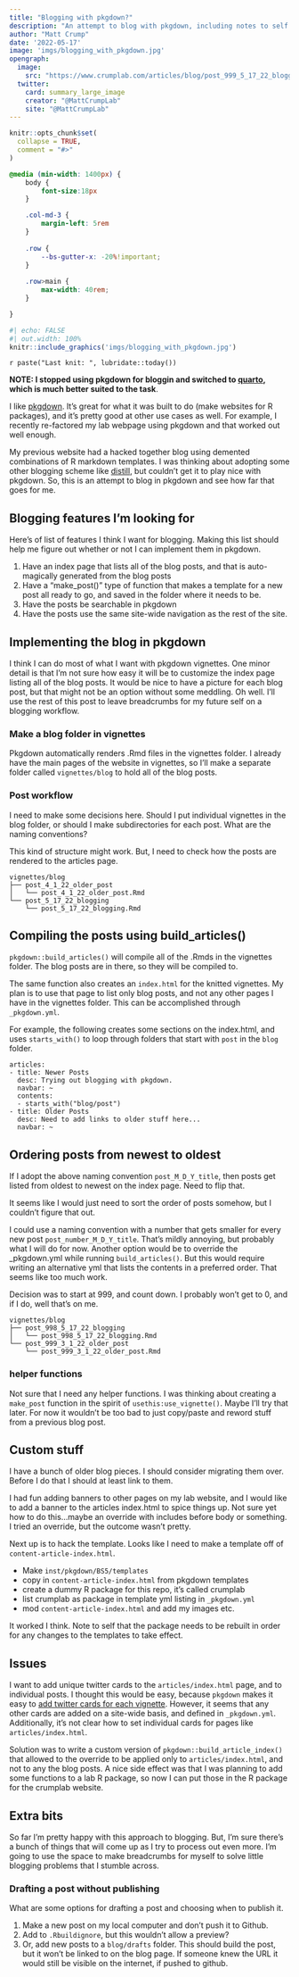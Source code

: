```yaml
---
title: "Blogging with pkgdown?"
description: "An attempt to blog with pkgdown, including notes to self about how I did this. It was succesful enough that I'm using pkgdown for this blog."
author: "Matt Crump"
date: '2022-05-17'
image: 'imgs/blogging_with_pkgdown.jpg'
opengraph:
  image: 
    src: "https://www.crumplab.com/articles/blog/post_999_5_17_22_blogging/imgs/blogging_with_pkgdown.jpg"
  twitter:
    card: summary_large_image
    creator: "@MattCrumpLab"
    site: "@MattCrumpLab"
---
```


```r
knitr::opts_chunk$set(
  collapse = TRUE,
  comment = "#>"
)
```

```css
@media (min-width: 1400px) {
    body {
        font-size:18px
    }

    .col-md-3 {
        margin-left: 5rem
    }
    
    .row {
        --bs-gutter-x: -20%!important;
    }
    
    .row>main {
        max-width: 40rem;
    }

}

```

```r
#| echo: FALSE
#| out.width: 100%
knitr::include_graphics('imgs/blogging_with_pkgdown.jpg')
```

`r paste("Last knit: ", lubridate::today())`

**NOTE: I stopped using pkgdown for bloggin and switched to [quarto](https://quarto.org/docs/websites/website-blog.html), which is much better suited to the task**.

I like [pkgdown](https://pkgdown.r-lib.org). It's great for what it was built to do (make websites for R packages), and it's pretty good at other use cases as well. For example, I recently re-factored my lab webpage using pkgdown and that worked out well enough.

My previous website had a hacked together blog using demented combinations of R markdown templates. I was thinking about adopting some other blogging scheme like [distill](https://rstudio.github.io/distill/), but couldn't get it to play nice with pkgdown. So, this is an attempt to blog in pkgdown and see how far that goes for me.

## Blogging features I'm looking for

Here's of list of features I think I want for blogging. Making this list should help me figure out whether or not I can implement them in pkgdown.

1.  Have an index page that lists all of the blog posts, and that is auto-magically generated from the blog posts
2.  Have a "make_post()" type of function that makes a template for a new post all ready to go, and saved in the folder where it needs to be.
3.  Have the posts be searchable in pkgdown
4.  Have the posts use the same site-wide navigation as the rest of the site.

## Implementing the blog in pkgdown

I think I can do most of what I want with pkgdown vignettes. One minor detail is that I'm not sure how easy it will be to customize the index page listing all of the blog posts. It would be nice to have a picture for each blog post, but that might not be an option without some meddling. Oh well. I'll use the rest of this post to leave breadcrumbs for my future self on a blogging workflow.

### Make a blog folder in vignettes

Pkgdown automatically renders .Rmd files in the vignettes folder. I already have the main pages of the website in vignettes, so I'll make a separate folder called `vignettes/blog` to hold all of the blog posts.

### Post workflow

I need to make some decisions here. Should I put individual vignettes in the blog folder, or should I make subdirectories for each post. What are the naming conventions?

This kind of structure might work. But, I need to check how the posts are rendered to the articles page.

    vignettes/blog
    ├── post_4_1_22_older_post
    │   └── post_4_1_22_older_post.Rmd
    └── post_5_17_22_blogging
        └── post_5_17_22_blogging.Rmd

## Compiling the posts using build_articles()

`pkgdown::build_articles()` will compile all of the .Rmds in the vignettes folder. The blog posts are in there, so they will be compiled to.

The same function also creates an `index.html` for the knitted vignettes. My plan is to use that page to list only blog posts, and not any other pages I have in the vignettes folder. This can be accomplished through `_pkgdown.yml`.

For example, the following creates some sections on the index.html, and uses `starts_with()` to loop through folders that start with `post` in the `blog` folder.

    articles:
    - title: Newer Posts
      desc: Trying out blogging with pkgdown.
      navbar: ~
      contents:
      - starts_with("blog/post")
    - title: Older Posts
      desc: Need to add links to older stuff here...
      navbar: ~

## Ordering posts from newest to oldest

If I adopt the above naming convention `post_M_D_Y_title`, then posts get listed from oldest to newest on the index page. Need to flip that.

It seems like I would just need to sort the order of posts somehow, but I couldn't figure that out.

I could use a naming convention with a number that gets smaller for every new post `post_number_M_D_Y_title`. That's mildly annoying, but probably what I will do for now. Another option would be to override the \_pkgdown.yml while running `build_articles()`. But this would require writing an alternative yml that lists the contents in a preferred order. That seems like too much work.

Decision was to start at 999, and count down. I probably won't get to 0, and if I do, well that's on me.

    vignettes/blog
    ├── post_998_5_17_22_blogging
    │   └── post_998_5_17_22_blogging.Rmd
    └── post_999_3_1_22_older_post
        └── post_999_3_1_22_older_post.Rmd

### helper functions

Not sure that I need any helper functions. I was thinking about creating a `make_post` function in the spirit of `usethis:use_vignette()`. Maybe I'll try that later. For now it wouldn't be too bad to just copy/paste and reword stuff from a previous blog post.

## Custom stuff

I have a bunch of older blog pieces. I should consider migrating them over. Before I do that I should at least link to them.

I had fun adding banners to other pages on my lab website, and I would like to add a banner to the articles index.html to spice things up. Not sure yet how to do this...maybe an override with includes before body or something. I tried an override, but the outcome wasn't pretty.

Next up is to hack the template. Looks like I need to make a template off of `content-article-index.html`.

-   Make `inst/pkgdown/BS5/templates`
-   copy in `content-article-index.html` from pkgdown templates
-   create a dummy R package for this repo, it's called crumplab
-   list crumplab as package in template yml listing in `_pkgdown.yml`
-   mod `content-article-index.html` and add my images etc.

It worked I think. Note to self that the package needs to be rebuilt in order for any changes to the templates to take effect.

## Issues

I want to add unique twitter cards to the `articles/index.html` page, and to individual posts. I thought this would be easy, because `pkgdown` makes it easy to [add twitter cards for each vignette](https://pkgdown.r-lib.org/articles/metadata.html?q=twitter#article-metadata). However, it seems that any other cards are added on a site-wide basis, and defined in `_pkgdown.yml`. Additionally, it's not clear how to set individual cards for pages like `articles/index.html`.

Solution was to write a custom version of `pkgdown::build_article_index()` that allowed to the override to be applied only to `articles/index.html`, and not to any the blog posts. A nice side effect was that I was planning to add some functions to a lab R package, so now I can put those in the R package for the crumplab website.

## Extra bits

So far I'm pretty happy with this approach to blogging. But, I'm sure there's a bunch of things that will come up as I try to process out even more. I'm going to use the space to make breadcrumbs for myself to solve little blogging problems that I stumble across.

### Drafting a post without publishing

What are some options for drafting a post and choosing when to publish it.

1.  Make a new post on my local computer and don't push it to Github.
2.  Add to `.Rbuildignore`, but this wouldn't allow a preview?
3.  Or, add new posts to a `blog/drafts` folder. This should build the post, but it won't be linked to on the blog page. If someone knew the URL it would still be visible on the internet, if pushed to github.
